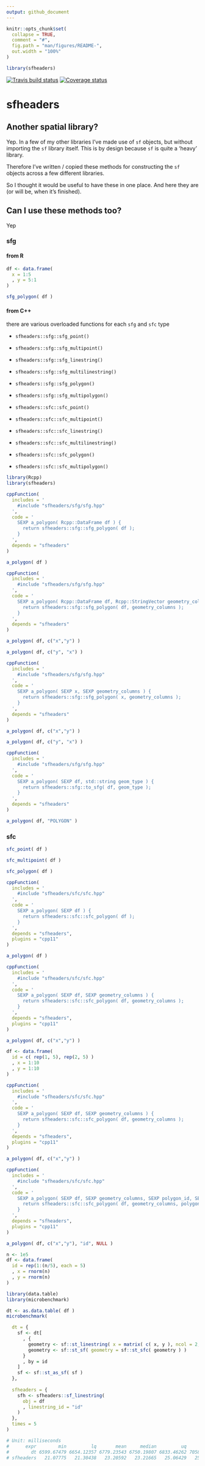 ```yaml
---
output: github_document
---
```


```r
knitr::opts_chunk$set(
  collapse = TRUE,
  comment = "#",
  fig.path = "man/figures/README-",
  out.width = "100%"
)

library(sfheaders)
```

[![Travis build status](https://travis-ci.com/dcooley/sfheaders.svg?branch=master)](https://travis-ci.com/dcooley/sfheaders)
[![Coverage status](https://codecov.io/gh/dcooley/sfheaders/branch/master/graph/badge.svg)](https://codecov.io/github/dcooley/sfheaders?branch=master)

# sfheaders


## Another spatial library?

Yep. In a few of my other libraries I've made use of `sf` objects, but without importing the `sf` library itself. This is by design because `sf` is quite a 'heavy' library. 

Therefore I've written / copied these methods for constructing the `sf` objects across a few different libraries. 

So I thought it would be useful to have these in one place. And here they are (or will be, when it's finished).



## Can I use these methods too?

Yep


### sfg

#### from R

```r

df <- data.frame(
  x = 1:5
  , y = 5:1
)

sfg_polygon( df )
```

#### from C++

there are various overloaded functions for each `sfg` and `sfc` type

- `sfheaders::sfg::sfg_point()`
- `sfheaders::sfg::sfg_multipoint()`
- `sfheaders::sfg::sfg_linestring()`
- `sfheaders::sfg::sfg_multilinestring()`
- `sfheaders::sfg::sfg_polygon()`
- `sfheaders::sfg::sfg_multipolygon()`

- `sfheaders::sfc::sfc_point()`
- `sfheaders::sfc::sfc_multipoint()`
- `sfheaders::sfc::sfc_linestring()`
- `sfheaders::sfc::sfc_multilinestring()`
- `sfheaders::sfc::sfc_polygon()`
- `sfheaders::sfc::sfc_multipolygon()`

```r
library(Rcpp)
library(sfheaders)

cppFunction(
  includes = '
    #include "sfheaders/sfg/sfg.hpp"
  ',
  code = '
    SEXP a_polygon( Rcpp::DataFrame df ) {
      return sfheaders::sfg::sfg_polygon( df );
    }
  ',
  depends = "sfheaders"
)

a_polygon( df )
```

```r
cppFunction(
  includes = '
    #include "sfheaders/sfg/sfg.hpp"
  ',
  code = '
    SEXP a_polygon( Rcpp::DataFrame df, Rcpp::StringVector geometry_columns ) {
      return sfheaders::sfg::sfg_polygon( df, geometry_columns );
    }
  ',
  depends = "sfheaders"
)

a_polygon( df, c("x","y") )

a_polygon( df, c("y", "x") )

```

```r
cppFunction(
  includes = '
    #include "sfheaders/sfg/sfg.hpp"
  ',
  code = '
    SEXP a_polygon( SEXP x, SEXP geometry_columns ) {
      return sfheaders::sfg::sfg_polygon( x, geometry_columns );
    }
  ',
  depends = "sfheaders"
)

a_polygon( df, c("x","y") )

a_polygon( df, c("y", "x") )

```


```r

cppFunction(
  includes = '
    #include "sfheaders/sfg/sfg.hpp"
  ',
  code = '
    SEXP a_polygon( SEXP df, std::string geom_type ) {
      return sfheaders::sfg::to_sfg( df, geom_type );
    }
  ',
  depends = "sfheaders"
)

a_polygon( df, "POLYGON" )

```


### sfc

```r
sfc_point( df )

sfc_multipoint( df )

sfc_polygon( df )
```


```r

cppFunction(
  includes = '
    #include "sfheaders/sfc/sfc.hpp"
  ',
  code = '
    SEXP a_polygon( SEXP df ) {
      return sfheaders::sfc::sfc_polygon( df );
    }
  ',
  depends = "sfheaders",
  plugins = "cpp11"
)

a_polygon( df )
```

```r

cppFunction(
  includes = '
    #include "sfheaders/sfc/sfc.hpp"
  ',
  code = '
    SEXP a_polygon( SEXP df, SEXP geometry_columns ) {
      return sfheaders::sfc::sfc_polygon( df, geometry_columns );
    }
  ',
  depends = "sfheaders",
  plugins = "cpp11"
)

a_polygon( df, c("x","y") )
```


```r

df <- data.frame(
  id = c( rep(1, 5), rep(2, 5) )
  , x = 1:10
  , y = 1:10
)

cppFunction(
  includes = '
    #include "sfheaders/sfc/sfc.hpp"
  ',
  code = '
    SEXP a_polygon( SEXP df, SEXP geometry_columns ) {
      return sfheaders::sfc::sfc_polygon( df, geometry_columns );
    }
  ',
  depends = "sfheaders",
  plugins = "cpp11"
)

a_polygon( df, c("x","y") )
```



```r

cppFunction(
  includes = '
    #include "sfheaders/sfc/sfc.hpp"
  ',
  code = '
    SEXP a_polygon( SEXP df, SEXP geometry_columns, SEXP polygon_id, SEXP linestring_id ) {
      return sfheaders::sfc::sfc_polygon( df, geometry_columns, polygon_id, linestring_id );
    }
  ',
  depends = "sfheaders",
  plugins = "cpp11"
)

a_polygon( df, c("x","y"), "id", NULL )
```

```r
n <- 1e5
df <- data.frame(
  id = rep(1:(n/5), each = 5)
  , x = rnorm(n)
  , y = rnorm(n)
)

library(data.table)
library(microbenchmark)

dt <- as.data.table( df )
microbenchmark(

  dt = {
    sf <- dt[
      , {
        geometry <- sf::st_linestring( x = matrix( c( x, y ), ncol = 2, byrow = T ))
        geometry <- sf::st_sf( geometry = sf::st_sfc( geometry ) )
      }
      , by = id
    ]
    sf <- sf::st_as_sf( sf )
  },
  
  sfheaders = {
    sfh <- sfheaders::sf_linestring(
      obj = df
      , linestring_id = "id"
    )
  },
  times = 5
)

# Unit: milliseconds
#      expr        min         lq       mean     median         uq        max neval
#        dt 6599.67479 6654.12357 6779.23543 6750.19807 6833.46262 7058.71809     5
# sfheaders   21.07775   21.30438   23.20592   23.21665   25.06429   25.36654     5

```
